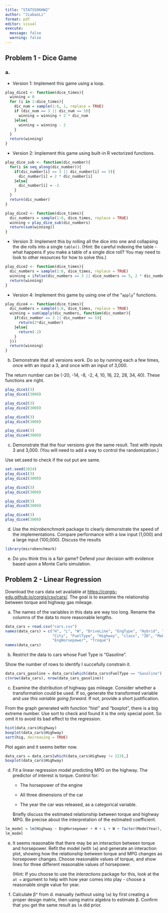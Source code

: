 ```yaml
---
title: "STATS506HW2"
author: "JiabaoLi"
format: pdf
editor: visual
execute: 
  message: false
  warning: false
---
```


## **Problem 1 - Dice Game**

### a. 
-   Version 1: Implement this game using a loop.

```R
play_dice1 <- function(dice_times){
  winning = 0
  for (i in 1:dice_times){
    dic_num = sample(1:6, 1, replace = TRUE)
    if (dic_num == 3 || dic_num == 5){
      winning = winning + 2 * dic_num
    }else{
      winning = winning - 2
    }
  }
  return(winning)
}
```

-   Version 2: Implement this game using built-in R vectorized functions.

```R

play_dice_sub <- function(dic_number){
  for(i in seq_along(dic_number)){
    if(dic_number[i] == 3 || dic_number[i] == 5){
      dic_number[i] = 2 * dic_number[i]
    }else{
      dic_number[i] = -2
    }
  }
  return(dic_number)
}

play_dice2 <- function(dice_times){
  dic_numbers = sample(1:6, dice_times, replace = TRUE)
  winning = play_dice_sub(dic_numbers)
  return(sum(winning))
}
```

-   Version 3: Implement this by rolling all the dice into one and collapsing the die rolls into a single `table()`. (Hint: Be careful indexing the table - what happens if you make a table of a single dice roll? You may need to look to other resources for how to solve this.)

```R
play_dice2 <- function(dice_times){
  dic_numbers = sample(1:6, dice_times, replace = TRUE)
  winning = ifelse(dic_numbers == 3 || dice_numbers == 5, 2 * dic_numbers, -2)
  return(winning)
}
```

-   Version 4: Implement this game by using one of the “`apply`” functions.

```R
play_dice4 <- function(dice_times){
  dic_numbers = sample(1:6, dice_times, replace = TRUE)
  winning = sum(apply(dic_numbers, function(dic_number){
    if(dic_number == 3 || dic_number == 5){
      return(2*dic_number)
    }else{
      return(-2)
    }
  }))
  return(winning)
}
```

b.  Demonstrate that all versions work. Do so by running each a few times, once with an input a 3, and once with an input of 3,000.

The return number can be (-20, -14, -8, -2, 4, 10, 16, 22, 28, 34, 40). These functions are right.

```R
play_dice1(3)
play_dice1(3000)

play_dice2(3)
play_dice2(3000)

play_dice3(3)
play_dice3(3000)

play_dice4(3)
play_dice4(3000)
```

c.  Demonstrate that the four versions give the same result. Test with inputs 3 and 3,000. (You will need to add a way to control the randomization.)

Use set.seed to check if the out put are same.

```R
set.seed(2024)
play_dice1(3)
play_dice2(3000)

play_dice2(3)
play_dice2(3000)

play_dice3(3)
play_dice3(3000)

play_dice4(3)
play_dice4(3000)
```

d.  Use the *microbenchmark* package to clearly demonstrate the speed of the implementations. Compare performance with a low input (1,000) and a large input (100,000). Discuss the results

```R
library(microbenchmark)

```

e.  Do you think this is a fair game? Defend your decision with evidence based upon a Monte Carlo simulation.

## **Problem 2 - Linear Regression**

Download the cars data set available at <https://corgis-edu.github.io/corgis/csv/cars/>. The goal is to examine the relationship between torque and highway gas mileage.

a.  The names of the variables in this data are way too long. Rename the columns of the data to more reasonable lengths.

```R
data_cars = read.csv("cars.csv")
names(data_cars) = c("H", "L", "W", "DriveLine", "EngType", "Hybrid", "Gears", "Transmission", 
                     "City", "FuelType", "Highway", "class", "ID", "Make", "ModelYear", "Year",
                     "EngHorsepower", "Troque")
names(data_cars)
```

b.  Restrict the data to cars whose Fuel Type is “Gasoline”.

Show the number of rows to identify I succefully constrain it.

```R
data_cars_gasoline = data_cars[which(data_cars$FuelType == "Gasoline"),]
c(nrow(data_cars), nrow(data_cars_gasoline))
```

c.  Examine the distribution of highway gas mileage. Consider whether a transformation could be used. If so, generate the transformed variable and *use this variable going forward*. If not, provide a short justification.

From the graph generated with function "hist" and "boxplot", there is a big extreme number. Use sort to check and found it is the only special point. So omit it to avoid its bad effect to the regression.

```R
hist(data_cars$Highway)
boxplot(data_cars$Highway)
sort(hig, decreasing = TRUE)
```

Plot again and it seems better now.
```R
data_cars = data_cars[which(data_cars$Highway != 223),]
boxplot(data_cars$Highway)
```


d.  Fit a linear regression model predicting MPG on the highway. The predictor of interest is torque. Control for:

    -   The horsepower of the engine

    -   All three dimensions of the car

    -   The year the car was released, as a categorical variable.

    Briefly discuss the estimated relationship between torque and highway MPG. Be precise about the interpretation of the estimated coefficient.
    
```R
lm_model = lm(Highway ~ EngHorsepower + H + L + W + factor(ModelYear), data = data_cars)
lm_model

```

e.  It seems reasonable that there may be an interaction between torque and horsepower. Refit the model (with `lm`) and generate an interaction plot, showing how the relationship between torque and MPG changes as horsepower changes. Choose reasonable values of torque, and show lines for three different reasonable values of horsepower.

    (Hint: If you choose to use the *interactions* package for this, look at the `at =` argument to help with how year comes into play - choose a reasonable single value for year.

f.  Calculate β^ from d. manually (without using `lm`) by first creating a proper design matrix, then using matrix algebra to estimate β. Confirm that you get the same result as `lm` did prior.
